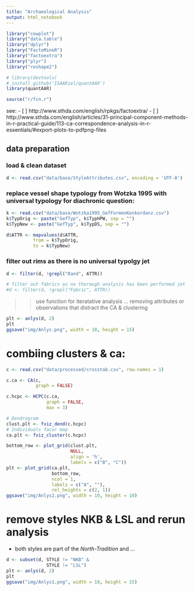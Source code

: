 ```yaml
---
title: "Archaeological Analysis"
output: html_notebook
---
```


```r
library("cowplot")
library("data.table")
library("dplyr")
library("FactoMineR")
library("factoextra")
library("plyr")
library("reshape2")

# library(devtools)
# install_github('ISAAKiel/quantAAR')
library(quantAAR)

source("r/fcn.r")
```

see:
- [ ] http://www.sthda.com/english/rpkgs/factoextra/
- [ ] http://www.sthda.com/english/articles/31-principal-component-methods-in-r-practical-guide/113-ca-correspondence-analysis-in-r-essentials/#export-plots-to-pdfpng-files

## data preparation

### load & clean dataset 
```r
d <- read.csv("data/base/StyleAttributes.csv", encoding = 'UTF-8')
```

### replace vessel shape typology from Wotzka 1995 with universal typology for diachronic question:
```r
k <- read.csv("data/base/Wotzka1995_GefFormenKonkordanz.csv")
k$TypOrig <- paste("GefTyp", k$TypHPW, sep = "")
k$TypNew <- paste("GefTyp", k$TypDS, sep = "")

d$ATTR <- mapvalues(d$ATTR, 
          from = k$TypOrig, 
          to = k$TypNew)
```

### filter out rims as there is no universal typolgy jet
```r
d <- filter(d, !grepl("Rand", ATTR))

# filter out fabrics as no thorough analysis has been performed jet
#d <- filter(d, !grepl("Fabric", ATTR))
```

>> use function for iteratative analysis ... removing attributes or observations that distract the CA & clustering

```r
plt <- anlys(d, 2)
plt
ggsave("img/Anlys.png", width = 10, height = 15)
```



# combiing clusters & ca:

```r
c <- read.csv("data/processed/crosstab.csv", row.names = 1)

c.ca <- CA(c, 
           graph = FALSE)

c.hcpc <- HCPC(c.ca, 
               graph = FALSE, 
               max = 3)

# Dendrogram
clust.plt <- fviz_dend(c.hcpc)
# Individuals facor map
ca.plt <- fviz_cluster(c.hcpc)

bottom_row <- plot_grid(clust.plt, 
                        NULL, 
                        align = 'h', 
                        labels = c("B", "C"))
plt <- plot_grid(ca.plt, 
                 bottom_row,
                 ncol = 1, 
                 labels = c("A", ""), 
                 rel_heights = c(2, 1))
ggsave("img/Anlys2.png", width = 10, height = 10)

```



# remove styles NKB & LSL and rerun analysis

- both styles are part of the *North-Tradition* and ...

```r
d <- subset(d, STYLE != "NKB" & 
               STYLE != "LSL")
plt <- anlys(d, 2)
plt
ggsave("img/Anlys1.png", width = 10, height = 15)
```
















